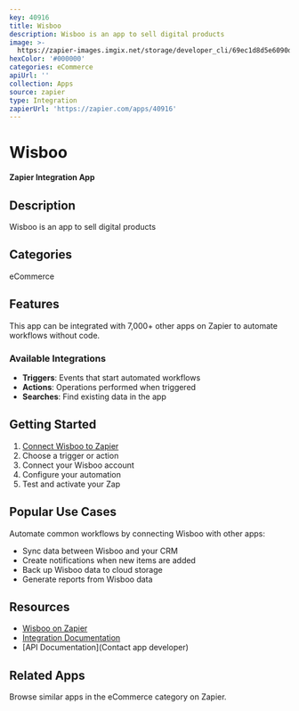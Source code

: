 ```yaml
---
key: 40916
title: Wisboo
description: Wisboo is an app to sell digital products
image: >-
  https://zapier-images.imgix.net/storage/developer_cli/69ec1d8d5e6090d7dcba6358cb28ff1f.png?auto=format%2Ccompress&ixlib=python-3.0.0&q=50
hexColor: '#000000'
categories: eCommerce
apiUrl: ''
collection: Apps
source: zapier
type: Integration
zapierUrl: 'https://zapier.com/apps/40916'
---
```

# Wisboo

**Zapier Integration App**

## Description

Wisboo is an app to sell digital products

## Categories

eCommerce

## Features

This app can be integrated with 7,000+ other apps on Zapier to automate workflows without code.

### Available Integrations

- **Triggers**: Events that start automated workflows
- **Actions**: Operations performed when triggered
- **Searches**: Find existing data in the app

## Getting Started

1. [Connect Wisboo to Zapier](https://zapier.com/apps/40916)
2. Choose a trigger or action
3. Connect your Wisboo account
4. Configure your automation
5. Test and activate your Zap

## Popular Use Cases

Automate common workflows by connecting Wisboo with other apps:

- Sync data between Wisboo and your CRM
- Create notifications when new items are added
- Back up Wisboo data to cloud storage
- Generate reports from Wisboo data

## Resources

- [Wisboo on Zapier](https://zapier.com/apps/40916)
- [Integration Documentation](https://zapier.com/apps/40916/integrations)
- [API Documentation](Contact app developer)

## Related Apps

Browse similar apps in the eCommerce category on Zapier.
